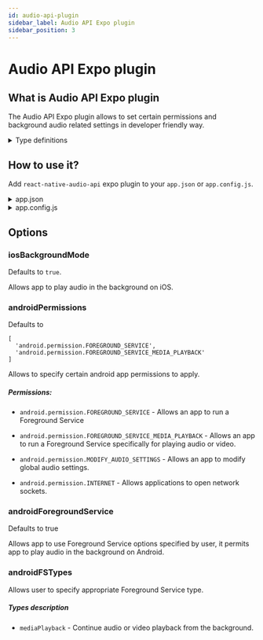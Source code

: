 ```yaml
---
id: audio-api-plugin
sidebar_label: Audio API Expo plugin
sidebar_position: 3
---
```


# Audio API Expo plugin

## What is Audio API Expo plugin

The Audio API Expo plugin allows to set certain permissions and
background audio related settings in developer friendly way.

<details>
<summary>Type definitions</summary>

```typescript
interface Options {
  iosBackgroundMode: boolean;
  androidPermissions: string[];
  androidForegroundService: boolean;
  androidFSTypes: string[];
}
```

</details>

## How to use it?

Add `react-native-audio-api` expo plugin to your `app.json` or `app.config.js`.

<details>
<summary>app.json</summary>
```javascript
{
  "plugins": [
    [
      "react-native-audio-api",
      {
        "iosBackgroundMode": true,
        "androidPermissions" : [
          "android.permission.MODIFY_AUDIO_SETTINGS",
          "android.permission.FOREGROUND_SERVICE",
          "android.permission.FOREGROUND_SERVICE_MEDIA_PLAYBACK"
        ],
        "androidForegroundService": true,
        "androidFSTypes": [
          "mediaPlayback"
        ]
      }
    ]
  ]
}
```
</details>

<details>
<summary>app.config.js</summary>
```javascript
export default {
  ...
  "plugins": [
    [
      "react-native-audio-api",
      {
        "iosBackgroundMode": true,
        "androidPermissions" : [
          "android.permission.MODIFY_AUDIO_SETTINGS",
          "android.permission.FOREGROUND_SERVICE",
          "android.permission.FOREGROUND_SERVICE_MEDIA_PLAYBACK"
        ],
        "androidForegroundService": true,
        "androidFSTypes": [
          "mediaPlayback"
        ]
      }
    ]
  ]
};
```
</details>

## Options

### iosBackgroundMode

Defaults to `true`.

Allows app to play audio in the background on iOS.

### androidPermissions

Defaults to

```
[
  'android.permission.FOREGROUND_SERVICE',
  'android.permission.FOREGROUND_SERVICE_MEDIA_PLAYBACK'
]
```

Allows to specify certain android app permissions to apply.

##### Permissions:

- `android.permission.FOREGROUND_SERVICE` - Allows an app to run a Foreground Service

- `android.permission.FOREGROUND_SERVICE_MEDIA_PLAYBACK` - Allows an app to run a Foreground Service specifically for playing audio or video.

- `android.permission.MODIFY_AUDIO_SETTINGS` - Allows an app to modify global audio settings.

- `android.permission.INTERNET` - Allows applications to open network sockets.

### androidForegroundService

Defaults to true

Allows app to use Foreground Service options specified by user,
it permits app to play audio in the background on Android.

### androidFSTypes

Allows user to specify appropriate Foreground Service type.

##### Types description

- `mediaPlayback` - Continue audio or video playback from the background.
